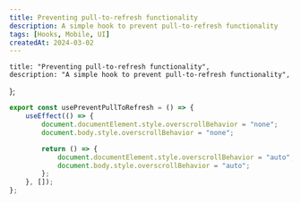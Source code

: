 ```yaml
---
title: Preventing pull-to-refresh functionality
description: A simple hook to prevent pull-to-refresh functionality
tags: [Hooks, Mobile, UI]
createdAt: 2024-03-02
---
```


	title: "Preventing pull-to-refresh functionality",
	description: "A simple hook to prevent pull-to-refresh functionality",
};

```typescript
export const usePreventPullToRefresh = () => {
	useEffect(() => {
		document.documentElement.style.overscrollBehavior = "none";
		document.body.style.overscrollBehavior = "none";

		return () => {
			document.documentElement.style.overscrollBehavior = "auto";
			document.body.style.overscrollBehavior = "auto";
		};
	}, []);
};
```
